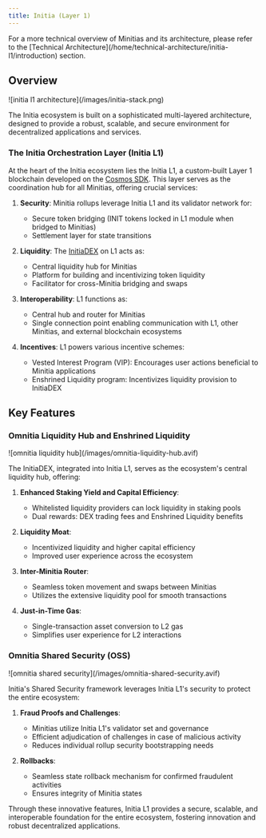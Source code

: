 ```yaml
---
title: Initia (Layer 1)
---
```


<Tip>
For a more technical overview of Minitias and its architecture, please refer to the [Technical Architecture](/home/technical-architecture/initia-l1/introduction) section.
</Tip>

## Overview

<Frame type="glass" caption="Initia Tech Stack">
    ![initia l1 architecture](/images/initia-stack.png)
</Frame>

The Initia ecosystem is built on a sophisticated multi-layered architecture, designed to provide a robust, scalable, and secure environment for decentralized applications and services.

### The Initia Orchestration Layer (Initia L1)

At the heart of the Initia ecosystem lies the Initia L1, a custom-built Layer 1 blockchain developed on the [Cosmos SDK](https://docs.cosmos.network). This layer serves as the coordination hub for all Minitias, offering crucial services:

1. **Security**: Minitia rollups leverage Initia L1 and its validator network for:
    - Secure token bridging (INIT tokens locked in L1 module when bridged to Minitias)
    - Settlement layer for state transitions

2. **Liquidity**: The [InitiaDEX](/home/core-concepts/initiadex) on L1 acts as:
    - Central liquidity hub for Minitias
    - Platform for building and incentivizing token liquidity
    - Facilitator for cross-Minitia bridging and swaps

3. **Interoperability**: L1 functions as:
    - Central hub and router for Minitias
    - Single connection point enabling communication with L1, other Minitias, and external blockchain ecosystems

4. **Incentives**: L1 powers various incentive schemes:
    - Vested Interest Program (VIP): Encourages user actions beneficial to Minitia applications
    - Enshrined Liquidity program: Incentivizes liquidity provision to InitiaDEX

## Key Features

### Omnitia Liquidity Hub and Enshrined Liquidity

<Frame type="glass" caption="Omnitia Liquidity Hub and Enshrined Liquidity">
    ![omnitia liquidity hub](/images/omnitia-liquidity-hub.avif)
</Frame>

The InitiaDEX, integrated into Initia L1, serves as the ecosystem's central liquidity hub, offering:

1. **Enhanced Staking Yield and Capital Efficiency**:
    - Whitelisted liquidity providers can lock liquidity in staking pools
    - Dual rewards: DEX trading fees and Enshrined Liquidity benefits

2. **Liquidity Moat**:
    - Incentivized liquidity and higher capital efficiency
    - Improved user experience across the ecosystem

3. **Inter-Minitia Router**:
    - Seamless token movement and swaps between Minitias
    - Utilizes the extensive liquidity pool for smooth transactions

4. **Just-in-Time Gas**:
    - Single-transaction asset conversion to L2 gas
    - Simplifies user experience for L2 interactions

### Omnitia Shared Security (OSS)

<Frame type="glass" caption="Omnitia Shared Security">
    ![omnitia shared security](/images/omnitia-shared-security.avif)
</Frame>

Initia's Shared Security framework leverages Initia L1's security to protect the entire ecosystem:

1. **Fraud Proofs and Challenges**:
    - Minitias utilize Initia L1's validator set and governance
    - Efficient adjudication of challenges in case of malicious activity
    - Reduces individual rollup security bootstrapping needs

2. **Rollbacks**:
    - Seamless state rollback mechanism for confirmed fraudulent activities
    - Ensures integrity of Minitia states

Through these innovative features, Initia L1 provides a secure, scalable, and interoperable foundation for the entire ecosystem, fostering innovation and robust decentralized applications.
